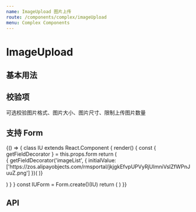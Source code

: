 ```yaml
---
name: ImageUpload 图片上传
route: /components/complex/imageUpload
menu: Complex Components
---
```



# ImageUpload

## 基本用法

<Playground>
  <ImageUpload action="/api/image/upload"></ImageUpload>
</Playground>

## 校验项

可选校验图片格式、图片大小、图片尺寸、限制上传图片数量

<Playground>
  <ImageUpload 
    action="/api/image/upload"
    format="jpg"
    size={2}
    measure={{width: 640, height: 480}}
    length={5}
  ></ImageUpload>
</Playground>

## 支持 Form
<Playground>
  {() => {
    class IU extends React.Component {
      render() {
        const { getFieldDecorator } = this.props.form
        return (
          <Form>
            <Form.Item
              label="图片列表"
            >
              {
                getFieldDecorator('imageList', {
                  initialValue: ['https://zos.alipayobjects.com/rmsportal/jkjgkEfvpUPVyRjUImniVslZfWPnJuuZ.png']
                })(
                  <ImageUpload action="/api/image/upload" />
                )}
            </Form.Item>
          </Form>
        )
      }
    }
    const IUForm = Form.create()(IU)
    return (
      <IUForm />
    )
  }}
</Playground>

## API

<PropsTable of={ImageUpload} />
